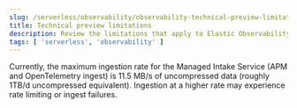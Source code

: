 ```yaml
---
slug: /serverless/observability/observability-technical-preview-limitations
title: Technical preview limitations
description: Review the limitations that apply to Elastic Observability projects in technical preview.
tags: [ 'serverless', 'observability' ]
---
```


<DocBadge template="technical preview" /> 

Currently, the maximum ingestion rate for the Managed Intake Service (APM and OpenTelemetry ingest) is 11.5 MB/s of uncompressed data (roughly 1TB/d uncompressed equivalent). Ingestion at a higher rate may experience rate limiting or ingest failures.
